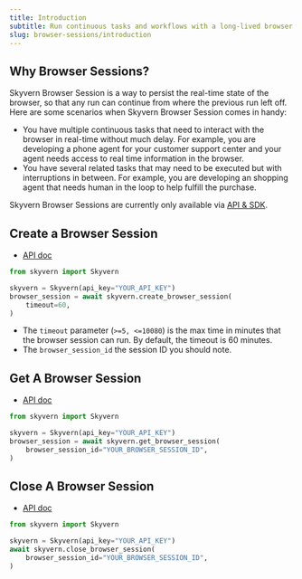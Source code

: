 ```yaml
---
title: Introduction
subtitle: Run continuous tasks and workflows with a long-lived browser session
slug: browser-sessions/introduction
---
```


## Why Browser Sessions?
Skyvern Browser Session is a way to persist the real-time state of the browser, so that any run can continue from where the previous run left off. Here are some scenarios when Skyvern Browser Session comes in handy:
- You have multiple continuous tasks that need to interact with the browser in real-time without much delay. For example, you are developing a phone agent for your customer support center and your agent needs access to real time information in the browser.
- You have several related tasks that may need to be executed but with interruptions in between. For example, you are developing an shopping agent that needs human in the loop to help fulfill the purchase.

Skyvern Browser Sessions are currently only available via [API & SDK](/api-reference/api-reference/browser-sessions/create-browser-session).

## Create a Browser Session
- [API doc](/api-reference/api-reference/browser-sessions/create-browser-session)

```python
from skyvern import Skyvern

skyvern = Skyvern(api_key="YOUR_API_KEY")
browser_session = await skyvern.create_browser_session(
	timeout=60,
)
```

- The `timeout` parameter (`>=5, <=10080`) is the max time in minutes that the browser session can run. By default, the timeout is 60 minutes.
- The `browser_session_id` the session ID you should note.

## Get A Browser Session
- [API doc](/api-reference/api-reference/browser-sessions/get-browser-session)

```python
from skyvern import Skyvern

skyvern = Skyvern(api_key="YOUR_API_KEY")
browser_session = await skyvern.get_browser_session(
	browser_session_id="YOUR_BROWSER_SESSION_ID",
)
```

## Close A Browser Session
- [API doc](/api-reference/api-reference/browser-sessions/close-browser-session)

```python
from skyvern import Skyvern

skyvern = Skyvern(api_key="YOUR_API_KEY")
await skyvern.close_browser_session(
	browser_session_id="YOUR_BROWSER_SESSION_ID",
)
```